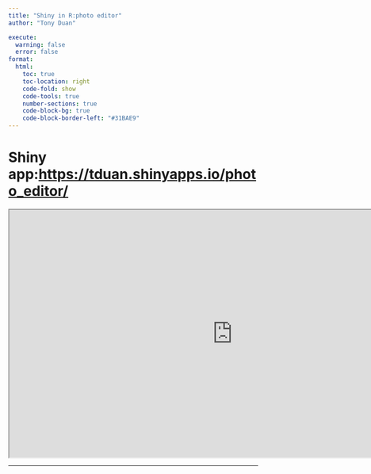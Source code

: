 ```yaml
---
title: "Shiny in R:photo editor"
author: "Tony Duan"

execute:
  warning: false
  error: false
format:
  html:
    toc: true
    toc-location: right
    code-fold: show
    code-tools: true
    number-sections: true
    code-block-bg: true
    code-block-border-left: "#31BAE9"
---
```




# Shiny app:<https://tduan.shinyapps.io/photo_editor/>

```{=html}
<iframe width="900" height="500" src="https://tduan.shinyapps.io/photo_editor/" title="shiny app"></iframe>
```

--------------------------------






